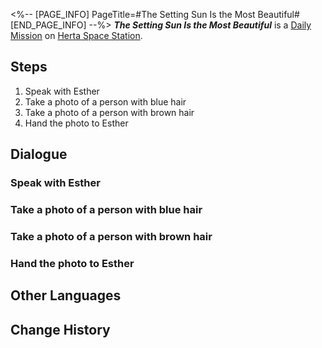 <%-- [PAGE_INFO]
PageTitle=#The Setting Sun Is the Most Beautiful#
[END_PAGE_INFO] --%>
{{Stub|Dialogue.}}
{{Mission Infobox
|id            = 3000301
|title         = 
|image         = <!--Mission The Setting Sun Is the Most Beautiful.png-->
|type          = Daily
|event_name    = 
|chapter       = 
|requirements  = 
|summary       = <!--official mission summary from Fate's Atlas-->
|characters    = Esther; Trailblazer
|startLocation = [[Herta Space Station]] - [[Master Control Zone]]
|world         = Herta Space Station
|area          = Master Control Zone
|prev          = 
|next          = 
|exp           = 
|credits       = 5000
|stellarJade   = 
|other         = {{Card List|}}
}}
'''''The Setting Sun Is the Most Beautiful''''' is a [[Daily Mission]] on [[Herta Space Station]].

==Steps==
# Speak with Esther
# Take a photo of a person with blue hair
# Take a photo of a person with brown hair
# Hand the photo to Esther

<!--
==Gameplay Notes==

--><!--
==Trial Character==

-->
==Dialogue==
{{Stub Dialogue}}
===Speak with Esther===
{{Mission Description|type=daily|location=Master Control Zone|Researcher Esther is having a rough day with her appearance. She wants to change her hair color, but she doesn't know what colors to change to. With your unique perspective on beauty, go and advise Esther!}}
{{Dialogue Start}}
:{{tx}}
{{Dialogue End}}

===Take a photo of a person with blue hair===
{{Dialogue Start}}
:{{tx}}
{{Dialogue End}}

===Take a photo of a person with brown hair===
{{Dialogue Start}}
:{{tx}}
{{Dialogue End}}

===Hand the photo to Esther===
{{Dialogue Start}}
:{{tx}}
{{Dialogue End}}

==Other Languages==
{{Other Languages
|en   = The Setting Sun Is the Most Beautiful
|zhs  = 最美不过夕阳红
|zht  = 最美不過夕陽紅
|ja   = 夕陽の紅ほど美しき
|ko   = 붉은 석양이 가장 아름답다
|es   = El sol del ocaso es el más hermoso
|fr   = Beauté crépusculaire
|ru   = Красивый закат
|th   = อาทิตย์อัสดงงดงามเหนือสิ่งใด
|vi   = Ánh Tà Dương Xinh Đẹp
|de   = Die untergehende Sonne ist die Schönste
|id   = Matahari Terbenam adalah yang Terindah
|pt   = O Pôr do Sol é o Mais Bonito
}}

==Change History==
{{Change History|1.0}}

